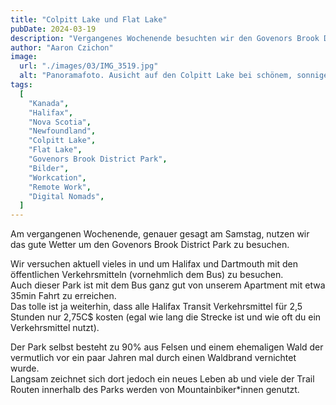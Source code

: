 ```yaml
---
title: "Colpitt Lake und Flat Lake"
pubDate: 2024-03-19
description: "Vergangenes Wochenende besuchten wir den Govenors Brook District Park und wanderten dort zwischen Colpitt Lake und Flat Lake."
author: "Aaron Czichon"
image:
  url: "./images/03/IMG_3519.jpg"
  alt: "Panoramafoto. Ausicht auf den Colpitt Lake bei schönem, sonnigen Wetter. Blickrichtung Osten nach Halifax."
tags:
  [
    "Kanada",
    "Halifax",
    "Nova Scotia",
    "Newfoundland",
    "Colpitt Lake",
    "Flat Lake",
    "Govenors Brook District Park",
    "Bilder",
    "Workcation",
    "Remote Work",
    "Digital Nomads",
  ]
---
```




Am vergangenen Wochenende, genauer gesagt am Samstag, nutzen wir das gute Wetter um den Govenors Brook District Park zu besuchen.

Wir versuchen aktuell vieles in und um Halifax und Dartmouth mit den öffentlichen Verkehrsmitteln (vornehmlich dem Bus) zu besuchen.  
Auch dieser Park ist mit dem Bus ganz gut von unserem Apartment mit etwa 35min Fahrt zu erreichen.  
Das tolle ist ja weiterhin, dass alle Halifax Transit Verkehrsmittel für 2,5 Stunden nur 2,75C$ kosten (egal wie lang die Strecke ist und wie oft du ein Verkehrsmittel nutzt).

<PathMap
  client:visible
  gpxUrl="/assets/routes/03-govenors-brook-district-park.gpx"
  zoom="13"
  tooltip="Unsere Route entlang des Colpitt Lake und Flat Lake im Govenors Brook District Park."
/>

Der Park selbst besteht zu 90% aus Felsen und einem ehemaligen Wald der vermutlich vor ein paar Jahren mal durch einen Waldbrand vernichtet wurde.  
Langsam zeichnet sich dort jedoch ein neues Leben ab und viele der Trail Routen innerhalb des Parks werden von Mountainbiker\*innen genutzt.

<ContentImage
  src={IMG_3531}
  alt="Flat Lake bei strahlend blauem Himmel welcher sich im See spiegelte."
/>

<ContentImage
  src={IMG_8891}
  alt="Ausicht auf den Colpitt Lake bei schönem, sonnigen Wetter. Blickrichtung Osten nach Halifax."
/>

<ContentImage
  src={IMG_8896}
  alt="Felsiger Weg durch den Govenors Brook District Park. Rechts und links kleine Tannen. Sonniges Wetter."
/>

<ContentImage
  src={IMG_8900}
  alt="Mann rechts auf einem Fels stehend mit dem Rücken zur Kamera. Ausblick auf die felsige Landschaft des Govenors Brook District Park."
/>
